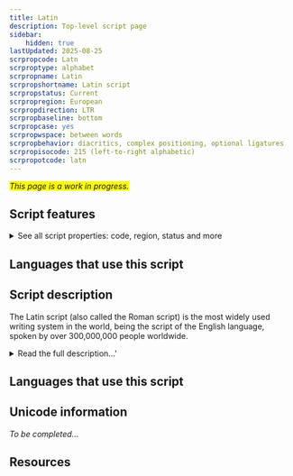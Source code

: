 ```yaml
---
title: Latin
description: Top-level script page
sidebar:
    hidden: true
lastUpdated: 2025-08-25
scrpropcode: Latn
scrproptype: alphabet
scrpropname: Latin
scrpropshortname: Latin script
scrpropstatus: Current
scrpropregion: European
scrpropdirection: LTR
scrpropbaseline: bottom
scrpropcase: yes
scrpropwspace: between words
scrpropbehavior: diacritics, complex positioning, optional ligatures
scrpropisocode: 215 (left-to-right alphabetic)
scrpropotcode: latn
---
```


<span style='background-color:yellow'>_This page is a work in progress._</span>


## Script features

<details>
<summary> See all script properties: code, region, status and more</summary>
<ScriptInfo />
</details>

## Languages that use this script

<WsList script='Latn' wsMax='5' />

## Script description

The Latin script (also called the Roman script) is the most widely used writing system in the world, being the script of the English language, spoken by over 300,000,000 people worldwide.

<details>
<summary>Read the full description...'</summary>It is also the script used for writing a number of Romance, Germanic, Baltic and non-Indo-European languages, as well as the [International Phonetic Alphabet (IPA)](https://scriptsource.org/entry/ucgb77fkvh).

The script was derived from the Western variant of the Greek alphabet. The earliest extant inscription, an engraved brooch now in the ‘Museo Nazionale Preistorico Etnografico Luigi Pigorini’ in Rome, has been dated to the 7th century BC. The script developed slowly over the next thousand years, and by the 4th century AD many of the modern forms had been developed, and writing had settled into a consistent left to right direction. The Latin script was disseminated throughout western, northern and central Europe and the Baltic countries along with the Christian religion. However it was not until the colonization of the Americas, Australia, and parts of Asia, Africa and the Pacific that the script began to spread outside of Europe, carried by the English, Spanish, Portuguese, French, and Dutch languages.

As the script spread around the world, a number of language-specific amendments were made in order to accurately represent the sounds of various languages. These included ligatures, for example the German _esszett_ ß, and a number of diacritics. Some languages also adapted the alphabet by the addition of entirely new letters, such as _eth_ Ðð used in Faroese and Icelandic or _epsilon_ Ɛɛ used in many Niger-Congo orthographies.

The Latin script is bicameral; it is written using both upper- and lower-case letters. It is written horizontally from left to right. Each letter sits on the baseline, with some letters having descenders hanging below the baseline, and some having ascenders protruding beyond the x-height. The script also uses a set of punctuation, which is almost entirely consistent across European languages. Exceptions to this include different syles of quotation marks (“ ” and « »), the Greek question mark, which is identical to the semicolon in many other languages (;), and the Spanish inverted question/exclamation marks (¿ and ¡).

Digits from 0-9 are used. These can be combined to represent larger numbers.
</details>

## Languages that use this script

<WsList script='Latn' wsMax='5' />

## Unicode information

_To be completed..._

## Resources

<ScriptResources detailSummary='seemore' />

